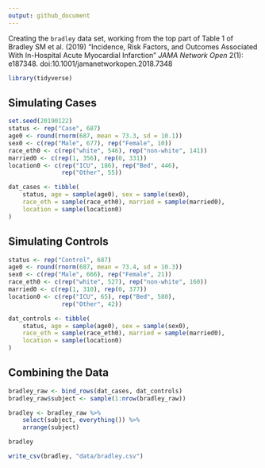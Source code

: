 ---
output: github_document
---

Creating the `bradley` data set, working from the top part of Table 1 of Bradley SM et al. (2019) "Incidence, Risk Factors, and Outcomes Associated With In-Hospital Acute Myocardial Infarction" *JAMA Network Open* 2(1): e187348. doi:10.1001/jamanetworkopen.2018.7348

```{r}
library(tidyverse)
```

## Simulating Cases

```{r}
set.seed(20190122)
status <- rep("Case", 687)
age0 <- round(rnorm(687, mean = 73.3, sd = 10.1))
sex0 <- c(rep("Male", 677), rep("Female", 10))
race_eth0 <- c(rep("white", 546), rep("non-white", 141))
married0 <- c(rep(1, 356), rep(0, 331))
location0 <- c(rep("ICU", 186), rep("Bed", 446), 
               rep("Other", 55))

dat_cases <- tibble(
    status, age = sample(age0), sex = sample(sex0),
    race_eth = sample(race_eth0), married = sample(married0),
    location = sample(location0)
)
```


## Simulating Controls

```{r}
status <- rep("Control", 687)
age0 <- round(rnorm(687, mean = 73.4, sd = 10.3))
sex0 <- c(rep("Male", 666), rep("Female", 21))
race_eth0 <- c(rep("white", 527), rep("non-white", 160))
married0 <- c(rep(1, 310), rep(0, 377))
location0 <- c(rep("ICU", 65), rep("Bed", 580), 
               rep("Other", 42))

dat_controls <- tibble(
    status, age = sample(age0), sex = sample(sex0), 
    race_eth = sample(race_eth0), married = sample(married0), 
    location = sample(location0)
)
```

## Combining the Data 

```{r}
bradley_raw <- bind_rows(dat_cases, dat_controls)
bradley_raw$subject <- sample(1:nrow(bradley_raw))

bradley <- bradley_raw %>%
    select(subject, everything()) %>%
    arrange(subject)

bradley
```

```{r}
write_csv(bradley, "data/bradley.csv")
```